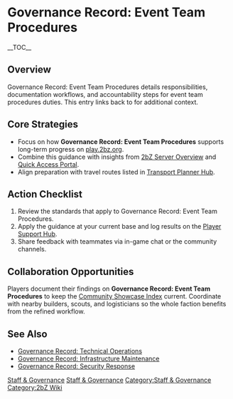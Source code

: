 {{Short description|Governance Record: Event Team Procedures details responsibilities, documentation workflows, and accountability steps for event team procedures duties}}
= Governance Record: Event Team Procedures =
{{2bZ Navbox}}
__TOC__

== Overview ==
Governance Record: Event Team Procedures details responsibilities, documentation
workflows, and accountability steps for event team procedures duties. This entry links
back to [[Category:Staff & Governance|Staff & Governance]] for additional context.

== Core Strategies ==
* Focus on how '''Governance Record: Event Team Procedures''' supports long-term progress on [[play.2bz.org]].
* Combine this guidance with insights from [[2bZ Server Overview]] and [[Quick Access Portal]].
* Align preparation with travel routes listed in [[Transport Planner Hub]].

== Action Checklist ==
# Review the [[Category:Staff & Governance|Staff & Governance]] standards that apply to Governance Record: Event Team Procedures.
# Apply the guidance at your current base and log results on the [[Player Support Hub]].
# Share feedback with teammates via in-game chat or the community channels.

== Collaboration Opportunities ==
Players document their findings on '''Governance Record: Event Team Procedures''' to keep
the [[Community Showcase Index]] current. Coordinate with nearby builders, scouts, and
logisticians so the whole faction benefits from the refined workflow.

== See Also ==
* [[Governance Record: Technical Operations]]
* [[Governance Record: Infrastructure Maintenance]]
* [[Governance Record: Security Response]]

[[Category:Staff & Governance]]
[[Category:2bZ Wiki]]
